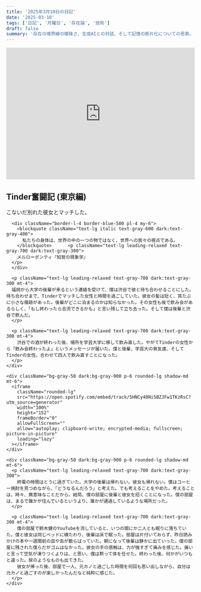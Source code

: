 ```yaml
---
title: '2025年3月10日の日記'
date: '2025-03-10'
tags: ['日記', '月曜日', '存在論', '技術']
draft: false
summary: '存在の境界線の曖昧さ、生成AIとの対話、そして記憶の断片化についての思索。'
---
```


<iframe  src="https://open.spotify.com/embed/album/3SQRMZ7adljnIsg3Bqp4EQ?utm_source=generator" width="100%" height="352" frameBorder="0" allowfullscreen="" allow="autoplay; clipboard-write; encrypted-media; fullscreen; picture-in-picture" loading="lazy"></iframe>
<div className="prose dark:prose-dark max-w-none">
  <div className="space-y-6">
    <div className="bg-gray-50 dark:bg-gray-900 p-6 rounded-lg shadow-md">
      <h2 className="text-xl font-bold text-gray-800 dark:text-gray-200 mb-3">Tinder奮闘記 (東京編)</h2>
      <p className="text-lg leading-relaxed text-gray-700 dark:text-gray-300">
        こないだ別れた彼女とマッチした。
      </p>


      <div className="border-l-4 border-blue-500 pl-4 my-6">
        <blockquote className="text-lg italic text-gray-600 dark:text-gray-400">
          私たちの身体は、世界の中の一つの物ではなく、世界への我々の視点である。
        </blockquote>      <p className="text-lg leading-relaxed text-gray-700 dark:text-gray-300">
        メルロ＝ポンティ『知覚の現象学』
      </p>     
      </div>

      <p className="text-lg leading-relaxed text-gray-700 dark:text-gray-300 mt-4">
      福岡から大学の後輩が来るという連絡を受けて、僕は渋谷で彼と待ち合わせることにした。待ち合わせまで、Tinderでマッチした女性と時間を過ごしていた。彼女の髪は短く、耳たぶに小さな傷跡があった。後輩がどこに泊まるのかは知らなかった。その女性も後で飲み会があるらしく、「もし終わったら合流できるかも」と言い残して立ち去った。そして僕は後輩と渋谷で飲んだ。
      </p>

      <p className="text-lg leading-relaxed text-gray-700 dark:text-gray-300 mt-4">
        渋谷での酒が終わった後、場所を学芸大学に移して飲み直した。やがてTinderの女性から「飲み会終わったよ」というメッセージが届いた。僕と後輩、学芸大の男友達、そしてTinderの女性。合わせて四人で飲み直すことになった。
      </p>
    </div>

    <div className="bg-gray-50 dark:bg-gray-900 p-6 rounded-lg shadow-md mt-6">
      <iframe
        className="rounded-lg"
        src="https://open.spotify.com/embed/track/5HNCy40Ni5BZJFw1TKzRsC?utm_source=generator"
        width="100%"
        height="152"
        frameBorder="0"
        allowFullScreen=""
        allow="autoplay; clipboard-write; encrypted-media; fullscreen; picture-in-picture"
        loading="lazy"
      ></iframe>
    </div>

    <div className="bg-gray-50 dark:bg-gray-900 p-6 rounded-lg shadow-md mt-6">
      <p className="text-lg leading-relaxed text-gray-700 dark:text-gray-300">
        終電の時間はとうに過ぎていた。大学の後輩は帰れない。彼女も帰れない。僕はコーヒー焼酎を見つめながら、「どうなるんだろう」と考えた。でも考えることをやめた。考えることは、時々、無意味なことだから。結局、僕の部屋に後輩と彼女を招くことになった。僕の部屋は、まるで誰かが住んでいるというより、誰かが通過しているような場所だった。
      </p>

      <p className="text-lg leading-relaxed text-gray-700 dark:text-gray-300 mt-4">
        僕の部屋で鈴木健のYouTubeを流していると、いつの間にか二人とも眠りに落ちていた。僕と彼女は同じベッドに横たわり、後輩は床で眠った。部屋は片付いておらず、昨日読みかけの本や一週間前の皿や缶が散らばっていた。朝になって後輩は静かに出ていった。僕の部屋に残された僕らだがゴムはなかった。彼女の手の感触は、力が強すぎて痛みを感じた。痛いと言って空気が凍りつくよりは、と思い、僕は黙って体を任せた。終わった後、何かがいつもと違った。尿のようなものも出てきた。
        彼女が帰った後、部屋で一人、元カノと過ごした時間を何回も思い出しながら、自分は元カノと過ごすのが楽しかったんだなと純粋に感じた。
      </p>
    </div>
  </div>
</div> 